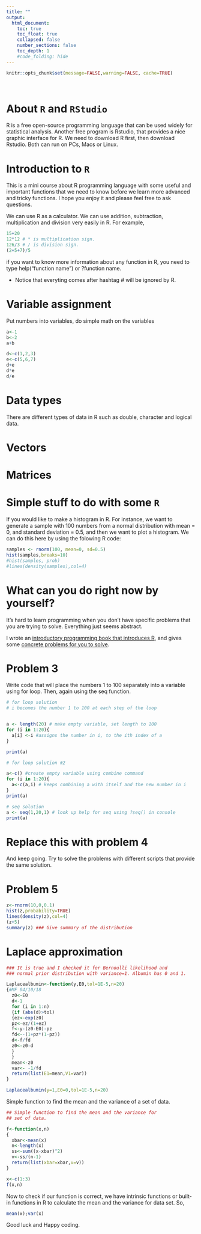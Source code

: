 ```yaml
---
title: ""
output:
  html_document:
    toc: true
    toc_float: true
    collapsed: false
    number_sections: false
    toc_depth: 1
    #code_folding: hide
---
```


```r
knitr::opts_chunk$set(message=FALSE,warning=FALSE, cache=TRUE)
```
<p>&nbsp;</p>

# About <tt>`R`</tt> and <tt>`RStudio`</tt>
R is a free open-source programming language that can be used widely for statistical analysis. Another free program is Rstudio, that provides a nice graphic interface for R. We need to download R first, then download Rstudio. Both can run on PCs, Macs or Linux.

# Introduction to <tt>`R`</tt>
This is a mini course about R programming language with some useful and important functions that we need to know before we learn more advanced and tricky functions. I hope you enjoy it and please feel free to ask questions. 

We can use R as a calculator. We can use addition, subtraction, multiplication and division very easily in R. For example,

```r
15+20
12*12 # * is multiplication sign.
126/3 # / is division sign.
(2+5+7)/5
```
if you want to know more information about any function in R, you need to type help("function name") or ?function name.

- Notice that everyting comes after hashtag \# will be ignored by R.

<!-- # Laplace approximation -->
<!-- If we have one-dimensional numerical integration, to find out that integration. We could possibly use a Laplace approximation. -->


<!-- # Example from my thesis. -->

# Variable assignment

Put numbers into variables, do simple math on the variables

```r
a<-1
b<-2
a+b

d<-c(1,2,3)
e<-c(5,6,7)
d+e
d*e
d/e

```

# Data types
There are different types of data in R such as double, character and logical data.

# Vectors

# Matrices



# Simple stuff to do with some <tt>`R`</tt>

If you would like to make a histogram in R. For instance, we want to generate a sample with 100 numbers from a normal distribution with mean = 0, and standard deviation = 0.5, and then we want to plot a histogram. We can do this here by using the folowing R code:

```r
samples <- rnorm(100, mean=0, sd=0.5)
hist(samples,breaks=10)
#hist(samples, prob)
#lines(density(samples),col=4)
```


# What can you do right now by yourself?

It's hard to learn programming when you don't have specific problems that you are trying to solve. Everything just seems abstract.

I wrote an [introductory programming book that introduces R](https://crumplab.github.io/programmingforpsych/), and gives some [concrete problems for you to solve](https://crumplab.github.io/programmingforpsych/programming-challenges-i-learning-the-fundamentals.html). 


# Problem 3

Write code that will place the numbers 1 to 100 separately into a variable using for loop. Then, again using the seq function.

```r
# for loop solution
# i becomes the number 1 to 100 at each step of the loop


a <- length(20) # make empty variable, set length to 100
for (i in 1:20){
  a[i] <-i #assigns the number in i, to the ith index of a
}

print(a)

# for loop solution #2

a<-c() #create empty variable using combine command
for (i in 1:20){
  a<-c(a,i) # keeps combining a with itself and the new number in i
}
print(a)

# seq solution
a <- seq(1,20,1) # look up help for seq using ?seq() in console
print(a)

```

# Replace this with problem 4

And keep going. Try to solve the problems with different scripts that provide the same solution. 

# Problem 5
```r
z<-rnorm(10,0,0.1)
hist(z,probability=TRUE)
lines(density(z),col=4)
(z+5)
summary(z) ### Give summary of the distribution
```

# Laplace approximation
```r
### It is true and I checked it for Bernoulli likelihood and
### normal prior distribution with variance=1. Albumin has 0 and 1.

Laplacealbumin<-function(y,E0,tol=1E-5,n=20)
{#MF 04/10/18
  z0<-E0
  d<-1
  for (i in 1:n)
  {if (abs(d)>tol)
  {ez<-exp(z0)
  pz<-ez/(1+ez)
  f<-y-(z0-E0)-pz
  fd<--(1+pz*(1-pz))
  d<-f/fd
  z0<-z0-d
  }
  }
  mean<-z0
  var<- -1/fd
  return(list(E1=mean,V1=var))
}

Laplacealbumin(y=1,E0=0,tol=1E-5,n=20)
```

Simple function to find the mean and the variance of a set of data.
```r
## Simple function to find the mean and the variance for 
## set of data.

f<-function(x,n)
{
  xbar<-mean(x)
  n<-length(x)
  ss<-sum((x-xbar)^2)
  v<-ss/(n-1)
  return(list(xbar=xbar,v=v))
}

x<-c(1:3)
f(x,n)
```
Now to check if our function is correct, we have intrinsic functions or built-in functions in R to calculate the mean and the variance for data set. So,
```r
mean(x);var(x)

```


Good luck and Happy coding.

